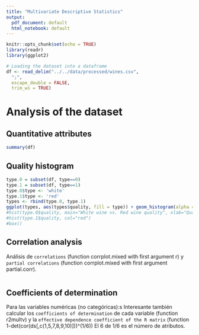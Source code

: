 ```yaml
---
title: "Multivariate Descriptive Statistics"
output:
  pdf_document: default
  html_notebook: default
---
```


```r
knitr::opts_chunk$set(echo = TRUE)
library(readr)
library(ggplot2)
```

```r
# Loading the dataset into a dataframe
df <- read_delim("../../data/processed/wines.csv", 
  ";", 
  escape_double = FALSE, 
  trim_ws = TRUE)
```

# Analysis of the dataset
## Quantitative attributes

```r
summary(df)
```

\begin{table}[]
\centering
\caption{Analysis of the attributes.}
\label{my-label}
\begin{tabular}{|l|c|c|c|c|}
\hline
                       & \textbf{min} & \textbf{max} & \textbf{mean} & \textbf{SD} \\ \hline
fixed\_acidity         & 3,800        & 15,900       & 7,215         & 1.296588    \\ \hline
volatile\_acidity      & 0,0800       & 1,5800       & 0,3396        & 0.164583    \\ \hline
citric\_acid           & 0,0          & 1,6600       & 0,3187        & 0.1452326   \\ \hline
residual\_sugar        & 0,600        & 65,800       & 5,444         & 4.758494    \\ \hline
chlorides              & 0,00900      & 0,61100      & 0,05602       & 0.03503299  \\ \hline
free\_sulfur\_dioxide  & 1,00         & 289,00       & 30,52         & 17.74849    \\ \hline
total\_sulfur\_dioxide & 6,0          & 440,0        & 115,8         & 56.52657    \\ \hline
density                & 0,9871       & 1,0390       & 0,9947        & 0.002999095 \\ \hline
pH                     & 2,720        & 4,010        & 3,219         & 0.1608116   \\ \hline
sulphates              & 0,2200       & 2,00         & 0,5313        & 0.148822    \\ \hline
alcohol                & 8,00         & 14,90        & 10,49         & 1.192768    \\ \hline
\end{tabular}
\end{table}


## Quality histogram

```r
type.0 = subset(df, type==0)
type.1 = subset(df, type==1)
type.0$type <- 'white'
type.1$type <- 'red'
types <- rbind(type.0, type.1)
ggplot(types, aes(types$quality, fill = type)) + geom_histogram(alpha = 0.5)+ ggtitle('Histogram of wines quality: red vs. white')+ylab("Wine samples")+xlab("Quality")
#hist(type.0$quality, main="White wine vs. Red wine quality", xlab="Quality", ylab="Wine samples")
#hist(type.1$quality, col="red")
#box()

```

## Correlation analysis
Análisis de `correlations` (function corrplot.mixed with first argument r) y `partial correlations` (function corrplot.mixed with first argument partial.corr).
```r

```

## Coefficients of determination
Para las variables numéricas (no categóricas):s Interesante también calcular los `coefficients of determination` de cada variable (function r2multv) y la `effective dependence coefficient of the R matrix` (function 1-det(cor(ds[,c(1,5,7,8,9,10)]))^(1/6)) El 6 de 1/6 es el número de atributos. 
```r

```



